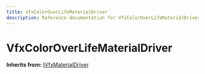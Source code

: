 ```yaml
---
title: VfxColorOverLifeMaterialDriver
description: Reference documentation for VfxColorOverLifeMaterialDriver meta class
---
```



# VfxColorOverLifeMaterialDriver

**Inherits from:** [IVfxMaterialDriver](/classes/ivfxmaterialdriver)

<ClassDetails file="/db/classes/VfxColorOverLifeMaterialDriver.e3d926e6180f.json" />

